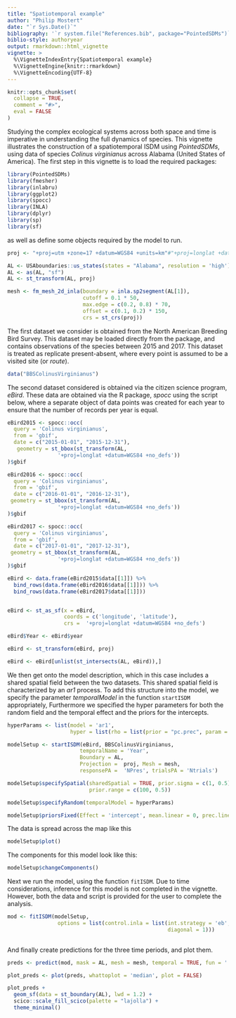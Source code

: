 ```yaml
---
title: "Spatiotemporal example"
author: "Philip Mostert"
date: "`r Sys.Date()`"
bibliography: '`r system.file("References.bib", package="PointedSDMs")`'
biblio-style: authoryear
output: rmarkdown::html_vignette
vignette: >
  %\VignetteIndexEntry{Spatiotemporal example}
  %\VignetteEngine{knitr::rmarkdown}
  %\VignetteEncoding{UTF-8}
---
```


```r
knitr::opts_chunk$set(
  collapse = TRUE,
  comment = "#>",
  eval = FALSE
)

```

Studying the complex ecological systems across both space and time is imperative in understanding the full dynamics of species. This vignette illustrates the construction of a spatiotemporal ISDM using *PointedSDMs*, using data of species *Colinus virginianus* across Alabama (United States of America). The first step in this vignette is to load the required packages:

```r

library(PointedSDMs)
library(fmesher)
library(inlabru)
library(ggplot2)
library(spocc)
library(INLA)
library(dplyr)
library(sp)
library(sf)

```

as well as define some objects required by the model to run.

```r

proj <- "+proj=utm +zone=17 +datum=WGS84 +units=km"#"+proj=longlat +datum=WGS84 +no_defs +ellps=WGS84 +towgs84=0,0,0"

AL <- USAboundaries::us_states(states = "Alabama", resolution = 'high')
AL <- as(AL, "sf")
AL <- st_transform(AL, proj)

mesh <- fm_mesh_2d_inla(boundary = inla.sp2segment(AL[1]), 
                        cutoff = 0.1 * 50,
                        max.edge = c(0.2, 0.8) * 70, 
                        offset = c(0.1, 0.2) * 150,
                        crs = st_crs(proj))

```

The first dataset we consider is obtained from the North American Breeding Bird Survey. This dataset may be loaded directly from the package, and contains observations of the species between 2015 and 2017. This dataset is treated as replicate present-absent, where every point is assumed to be a visited site (or *route*).

```r

data("BBSColinusVirginianus")

```

The second dataset considered is obtained via the citizen science program, *eBird*. These data are obtained via the R package, *spocc* using the script below, where a separate object of data points was created for each year to ensure that the number of records per year is equal.

```r

eBird2015 <- spocc::occ(
  query = 'Colinus virginianus',
  from = 'gbif',
  date = c("2015-01-01", "2015-12-31"),
   geometry = st_bbox(st_transform(AL,
                '+proj=longlat +datum=WGS84 +no_defs'))
)$gbif

eBird2016 <- spocc::occ(
  query = 'Colinus virginianus',
  from = 'gbif',
  date = c("2016-01-01", "2016-12-31"),
 geometry = st_bbox(st_transform(AL,
                '+proj=longlat +datum=WGS84 +no_defs'))
)$gbif

eBird2017 <- spocc::occ(
  query = 'Colinus virginianus',
  from = 'gbif',
  date = c("2017-01-01", "2017-12-31"),
 geometry = st_bbox(st_transform(AL,
                '+proj=longlat +datum=WGS84 +no_defs'))
)$gbif

eBird <- data.frame(eBird2015$data[[1]]) %>% 
  bind_rows(data.frame(eBird2016$data[[1]])) %>% 
  bind_rows(data.frame(eBird2017$data[[1]]))


eBird <- st_as_sf(x = eBird,
                  coords = c('longitude', 'latitude'),
                  crs =  '+proj=longlat +datum=WGS84 +no_defs')

eBird$Year <- eBird$year

eBird <- st_transform(eBird, proj)

eBird <- eBird[unlist(st_intersects(AL, eBird)),]

```

We then get onto the model description, which in this case includes a shared spatial field between the two datasets. This shared spatial field is characterized by an *ar1* process. To add this structure into the model, we specify the parameter *temporalModel* in the function `startISDM` appropriately, Furthermore we specified the hyper parameters for both the random field and the temporal effect and the priors for the intercepts.

```r

hyperParams <- list(model = 'ar1', 
                    hyper = list(rho = list(prior = "pc.prec", param = c(0.9, 0.1))))

modelSetup <- startISDM(eBird, BBSColinusVirginianus,
                       temporalName = 'Year',
                       Boundary = AL,
                       Projection =  proj, Mesh = mesh, 
                       responsePA =  'NPres', trialsPA = 'Ntrials')

modelSetup$specifySpatial(sharedSpatial = TRUE, prior.sigma = c(1, 0.5), 
                          prior.range = c(100, 0.5))

modelSetup$specifyRandom(temporalModel = hyperParams)

modelSetup$priorsFixed(Effect = 'intercept', mean.linear = 0, prec.linear = 0.001)

```

The data is spread across the map like this

```r

modelSetup$plot()

```

The components for this model look like this:

```r

modelSetup$changeComponents()

```

Next we run the model, using the function `fitISDM`. Due to time considerations, inference for this model is not completed in the vignette. However, both the data and script is provided for the user to complete the analysis.

```r

mod <- fitISDM(modelSetup,
                options = list(control.inla = list(int.strategy = 'eb',
                                                   diagonal = 1)))
 
```

And finally create predictions for the three time periods, and plot them.

```r

preds <- predict(mod, mask = AL, mesh = mesh, temporal = TRUE, fun = '')

plot_preds <- plot(preds, whattoplot = 'median', plot = FALSE)

plot_preds + 
  geom_sf(data = st_boundary(AL), lwd = 1.2) + 
  scico::scale_fill_scico(palette = "lajolla") + 
  theme_minimal()

```
